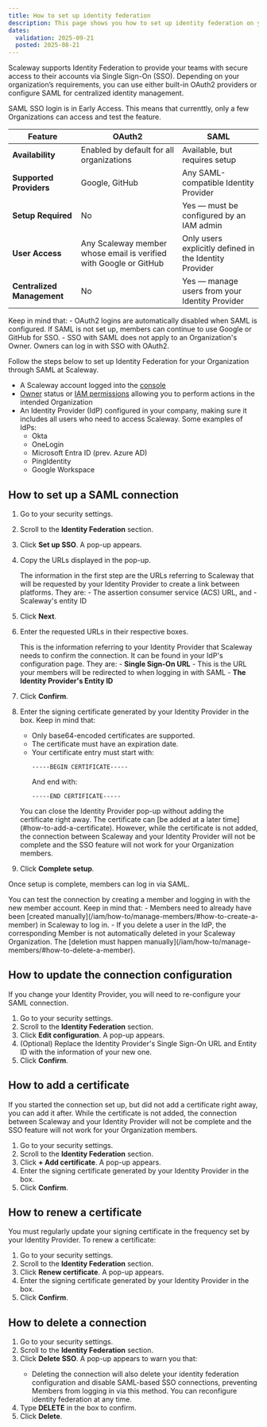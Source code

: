 ```yaml
---
title: How to set up identity federation
description: This page shows you how to set up identity federation on your Organization
dates:
  validation: 2025-09-21
  posted: 2025-08-21
---
```


Scaleway supports Identity Federation to provide your teams with secure access to their accounts via Single Sign-On (SSO). Depending on your organization’s requirements, you can use either built-in OAuth2 providers or configure SAML for centralized identity management.

<Message type="important">
  SAML SSO login is in Early Access. This means that currenttly, only a few Organizations can access and test the feature.
</Message>

| Feature | **OAuth2** | **SAML** |
|--------|-------------------------------|--------|
| **Availability** | Enabled by default for all organizations | Available, but requires setup |
| **Supported Providers** | Google, GitHub | Any SAML-compatible Identity Provider |
| **Setup Required** | No | Yes — must be configured by an IAM admin |
| **User Access** | Any Scaleway member whose email is verified with Google or GitHub | Only users explicitly defined in the Identity Provider |
| **Centralized Management** | No | Yes — manage users from your Identity Provider |

<Message type="important">
  Keep in mind that:
  - OAuth2 logins are automatically disabled when SAML is configured. If SAML is not set up, members can continue to use Google or GitHub for SSO.
  - SSO with SAML does not apply to an Organization's Owner. Owners can log in with SSO with OAuth2.
</Message>

Follow the steps below to set up Identity Federation for your Organization through SAML at Scaleway.

<Requirements />

- A Scaleway account logged into the [console](https://console.scaleway.com)
- [Owner](/iam/concepts/#owner) status or [IAM permissions](/iam/concepts/#permission) allowing you to perform actions in the intended Organization
- An Identity Provider (IdP) configured in your company, making sure it includes all users who need to access Scaleway. Some examples of IdPs:
   - Okta
   - OneLogin
   - Microsoft Entra ID (prev. Azure AD)
   - PingIdentity
   - Google Workspace

## How to set up a SAML connection

1. Go to your security settings.
2. Scroll to the **Identity Federation** section.
3. Click **Set up SSO**. A pop-up appears.
4. Copy the URLs displayed in the pop-up.

    The information in the first step are the URLs referring to Scaleway that will be requested by your Identity Provider to create a link between platforms. They are:
        - The assertion consumer service (ACS) URL, and
        - Scaleway's entity ID

5. Click **Next**.
6. Enter the requested URLs in their respective boxes.

    This is the information referring to your Identity Provider that Scaleway needs to confirm the connection. It can be found in your IdP's configuration page. They are:
        - **Single Sign-On URL** - This is the URL your members will be redirected to when logging in with SAML
        - **The Identity Provider's Entity ID**
7. Click **Confirm**.
8. Enter the signing certificate generated by your Identity Provider in the box.
    <Message type="important">
    Keep in mind that:
    - Only base64-encoded certificates are supported.
    - The certificate must have an expiration date.
    - Your certificate entry must start with:
        ```
        -----BEGIN CERTIFICATE-----
        ```
        And end with:
        ```
        -----END CERTIFICATE-----
        ```
    </Message>

    <Message type="note">
      You can close the Identity Provider pop-up without adding the certificate right away. The certificate can [be added at a later time](#how-to-add-a-certificate). However, while the certificate is not added, the connection between Scaleway and your Identity Provider will not be complete and the SSO feature will not work for your Organization members.
    </Message>
9. Click **Complete setup**.

Once setup is complete, members can log in via SAML.

<Message type="tip">
  You can test the connection by creating a member and logging in with the new member account.
</Message>

<Message type="important">
  Keep in mind that:
  - Members need to already have been [created manually](/iam/how-to/manage-members/#how-to-create-a-member) in Scaleway to log in.
  - If you delete a user in the IdP, the corresponding Member is not automatically deleted in your Scaleway Organization. The [deletion must happen manually](/iam/how-to/manage-members/#how-to-delete-a-member).
</Message>

## How to update the connection configuration

If you change your Identity Provider, you will need to re-configure your SAML connection.

1. Go to your security settings.
2. Scroll to the **Identity Federation** section.
3. Click **Edit configuration**. A pop-up appears.
4. (Optional) Replace the Identity Provider's Single Sign-On URL and Entity ID with the information of your new one.
5. Click **Confirm**.

## How to add a certificate

If you started the connection set up, but did not add a certificate right away, you can add it after. While the certificate is not added, the connection between Scaleway and your Identity Provider will not be complete and the SSO feature will not work for your Organization members.

1. Go to your security settings.
2. Scroll to the **Identity Federation** section.
3. Click **+ Add certificate**. A pop-up appears.
4. Enter the signing certificate generated by your Identity Provider in the box.
5. Click **Confirm**.

## How to renew a certificate

You must regularly update your signing certificate in the frequency set by your Identity Provider. To renew a certificate:

1. Go to your security settings.
2. Scroll to the **Identity Federation** section.
3. Click **Renew certificate**. A pop-up appears.
4. Enter the signing certificate generated by your Identity Provider in the box.
5. Click **Confirm**.

## How to delete a connection

1. Go to your security settings.
2. Scroll to the **Identity Federation** section.
3. Click **Delete SSO**.
    <Message type="important">
      A pop-up appears to warn you that:
      - Deleting the connection will also delete your identity federation configuration and disable SAML-based SSO connections, preventing Members from logging in via this method. You can reconfigure identity federation at any time.
    </Message>
4. Type **DELETE** in the box to confirm.
5. Click **Delete**.

